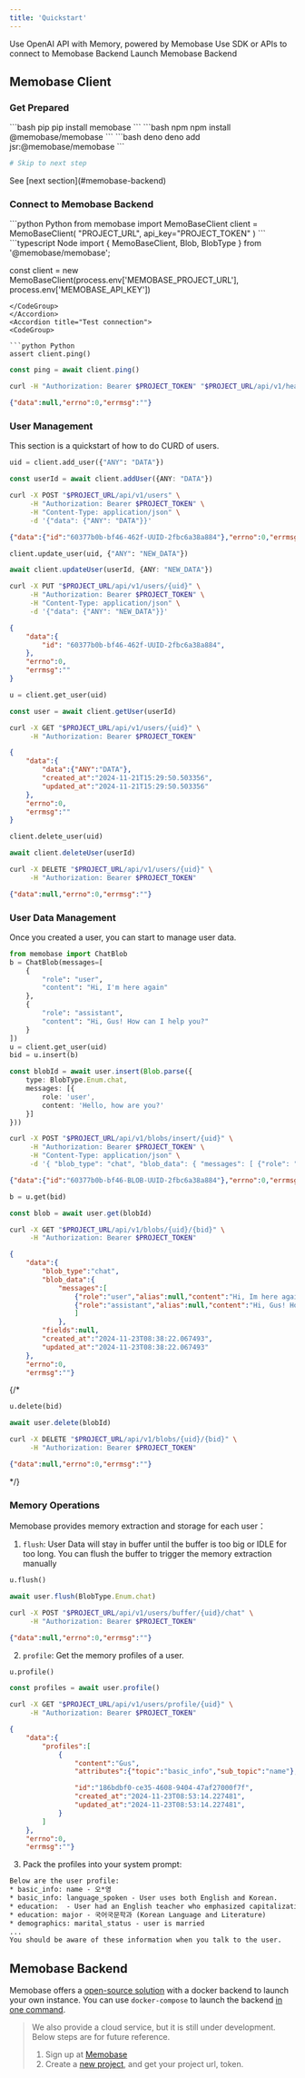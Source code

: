 ```yaml
---
title: 'Quickstart'
---
```



<CardGroup cols={2}>
  <Card title="Patch OpenAI" icon="webhook" href="features/openai">
    Use OpenAI API with Memory, powered by Memobase
  </Card>
  <Card title="Client Side" icon="code-branch" href="#memobase-client">
    Use SDK or APIs to connect to Memobase Backend
  </Card>
  <Card title="Server Side" icon="chart-simple" href="#memobase-backend">
    Launch Memobase Backend
  </Card>
</CardGroup>


## Memobase Client

### Get Prepared

<AccordionGroup>
<Accordion title="Using SDK">
<CodeGroup>
```bash pip
pip install memobase
```
```bash npm
npm install @memobase/memobase
```
```bash deno
deno add jsr:@memobase/memobase
```

```bash http
# Skip to next step
```
</CodeGroup>
</Accordion>
<Accordion title="Your Project URL and TOKEN">
See [next section](#memobase-backend)
</Accordion>
</AccordionGroup>

### Connect to Memobase Backend

<AccordionGroup>
<Accordion title="Instantiate client">
<CodeGroup>
```python Python
from memobase import MemoBaseClient
client = MemoBaseClient(
    "PROJECT_URL",
    api_key="PROJECT_TOKEN"
)
```
```typescript Node
import { MemoBaseClient, Blob, BlobType } from '@memobase/memobase';

const client = new MemoBaseClient(process.env['MEMOBASE_PROJECT_URL'], process.env['MEMOBASE_API_KEY'])
```
</CodeGroup>
</Accordion>
<Accordion title="Test connection">
<CodeGroup>

```python Python
assert client.ping()
```
```typescript Node
const ping = await client.ping()
```
```bash cURL
curl -H "Authorization: Bearer $PROJECT_TOKEN" "$PROJECT_URL/api/v1/healthcheck"
```

```json Output
{"data":null,"errno":0,"errmsg":""}
```
</CodeGroup>
</Accordion>
</AccordionGroup>

### User Management
This section is a quickstart of how to do CURD of users.
<AccordionGroup>
<Accordion title="Create">
<CodeGroup>

```python Python
uid = client.add_user({"ANY": "DATA"})
```
```typescript Node
const userId = await client.addUser({ANY: "DATA"})
```
```bash cURL
curl -X POST "$PROJECT_URL/api/v1/users" \
     -H "Authorization: Bearer $PROJECT_TOKEN" \
     -H "Content-Type: application/json" \
     -d '{"data": {"ANY": "DATA"}}'
```

```json Output
{"data":{"id":"60377b0b-bf46-462f-UUID-2fbc6a38a884"},"errno":0,"errmsg":""}
```
</CodeGroup>
</Accordion>

<Accordion title="Update">
<CodeGroup>

```python Python
client.update_user(uid, {"ANY": "NEW_DATA"})
```
```typescript Node
await client.updateUser(userId, {ANY: "NEW_DATA"})
```
```bash cURL
curl -X PUT "$PROJECT_URL/api/v1/users/{uid}" \
     -H "Authorization: Bearer $PROJECT_TOKEN" \
     -H "Content-Type: application/json" \
     -d '{"data": {"ANY": "NEW_DATA"}}'
```

```json Output
{
    "data":{
        "id": "60377b0b-bf46-462f-UUID-2fbc6a38a884",
    },
    "errno":0,
    "errmsg":""
}
```
</CodeGroup>
</Accordion>

<Accordion title="Get">
<CodeGroup>

```python Python
u = client.get_user(uid)
```

```typescript Node
const user = await client.getUser(userId)
```

```bash cURL
curl -X GET "$PROJECT_URL/api/v1/users/{uid}" \
     -H "Authorization: Bearer $PROJECT_TOKEN"
```

```json Output
{
    "data":{
        "data":{"ANY":"DATA"},
        "created_at":"2024-11-21T15:29:50.503356",
        "updated_at":"2024-11-21T15:29:50.503356"
    },
    "errno":0,
    "errmsg":""
}
```
</CodeGroup>
</Accordion>

<Accordion title="Delete">
<CodeGroup>

```python Python
client.delete_user(uid)
```

```typescript Node
await client.deleteUser(userId)
```

```bash cURL
curl -X DELETE "$PROJECT_URL/api/v1/users/{uid}" \
     -H "Authorization: Bearer $PROJECT_TOKEN"
```

```json Output
{"data":null,"errno":0,"errmsg":""}
```
</CodeGroup>
</Accordion>
</AccordionGroup>

### User Data Management
Once you created a user, you can start to manage user data.
<AccordionGroup>
<Accordion title="Insert Data">
<CodeGroup>

```python Python
from memobase import ChatBlob
b = ChatBlob(messages=[
    {
        "role": "user",
        "content": "Hi, I'm here again"
    },
    {
        "role": "assistant",
        "content": "Hi, Gus! How can I help you?"
    }
])
u = client.get_user(uid)
bid = u.insert(b)
```

```typescript Node
const blobId = await user.insert(Blob.parse({
    type: BlobType.Enum.chat,
    messages: [{
        role: 'user',
        content: 'Hello, how are you?'
    }]
}))
```

```bash cURL
curl -X POST "$PROJECT_URL/api/v1/blobs/insert/{uid}" \
     -H "Authorization: Bearer $PROJECT_TOKEN" \
     -H "Content-Type: application/json" \
     -d '{ "blob_type": "chat", "blob_data": { "messages": [ {"role": "user","content": "Hi, Im here again"}, {"role": "assistant", "content": "Hi, Gus! How can I help you?", "alias": "Character"}] }}'
```

```json Output
{"data":{"id":"60377b0b-bf46-BLOB-UUID-2fbc6a38a884"},"errno":0,"errmsg":""}
```
</CodeGroup>
</Accordion>

<Accordion title="Get">
<CodeGroup>

```python Python
b = u.get(bid)
```

```typescript Node
const blob = await user.get(blobId)
```

```bash cURL
curl -X GET "$PROJECT_URL/api/v1/blobs/{uid}/{bid}" \
     -H "Authorization: Bearer $PROJECT_TOKEN"
```

```json Output
{
    "data":{
        "blob_type":"chat",
        "blob_data":{
            "messages":[
                {"role":"user","alias":null,"content":"Hi, Im here again"},
                {"role":"assistant","alias":null,"content":"Hi, Gus! How can I help you?"}
                ]
            },
        "fields":null,
        "created_at":"2024-11-23T08:38:22.067493",
        "updated_at":"2024-11-23T08:38:22.067493"
    },
    "errno":0,
    "errmsg":""}
```
</CodeGroup>
</Accordion>

{/* <Accordion title="Delete">
<CodeGroup>

```python Python
u.delete(bid)
```

```typescript Node
await user.delete(blobId)
```

```bash cURL
curl -X DELETE "$PROJECT_URL/api/v1/blobs/{uid}/{bid}" \
     -H "Authorization: Bearer $PROJECT_TOKEN"
```

```json Output
{"data":null,"errno":0,"errmsg":""}
```
</CodeGroup>
</Accordion> */}
</AccordionGroup>

### Memory Operations
Memobase provides memory extraction and storage for each user：
1. `flush`: User Data will stay in buffer until the buffer is too big or IDLE for too long. You can flush the buffer to trigger the memory extraction manually

<Accordion title="Flush" description="e.g. After a chat session is closed">
<CodeGroup>

```python Python
u.flush()
```

```typescript Node
await user.flush(BlobType.Enum.chat)
```

```bash cURL
curl -X POST "$PROJECT_URL/api/v1/users/buffer/{uid}/chat" \
     -H "Authorization: Bearer $PROJECT_TOKEN"
```

```json Output
{"data":null,"errno":0,"errmsg":""}
```
</CodeGroup>
</Accordion>

2. `profile`: Get the memory profiles of a user.

<Accordion title="User Profile">
<CodeGroup>

```python Python
u.profile()
```

```typescript Node
const profiles = await user.profile()
```

```bash cURL
curl -X GET "$PROJECT_URL/api/v1/users/profile/{uid}" \
     -H "Authorization: Bearer $PROJECT_TOKEN"
```

```json Output
{
    "data":{
        "profiles":[
            {
                "content":"Gus",
                "attributes":{"topic":"basic_info","sub_topic":"name"},

                "id":"186bdbf0-ce35-4608-9404-47af27000f7f",
                "created_at":"2024-11-23T08:53:14.227481",
                "updated_at":"2024-11-23T08:53:14.227481",
            }
        ]
    },
    "errno":0,
    "errmsg":""}
```
</CodeGroup>
</Accordion>

3. Pack the profiles into your system prompt:


<Accordion title="Prompt Example" description="Example Profile from ShareGPT">
<CodeGroup>

```txt Prompt
Below are the user profile:
* basic_info: name - 오*영
* basic_info: language_spoken - User uses both English and Korean.
* education:  - User had an English teacher who emphasized capitalization rules during school days.
* education: major - 국어국문학과 (Korean Language and Literature)
* demographics: marital_status - user is married
...
You should be aware of these information when you talk to the user.
```
</CodeGroup>
</Accordion>


## Memobase Backend
Memobase offers a [open-source solution](https://github.com/memodb-io/memobase) with a docker backend to launch your own instance.
You can use `docker-compose` to launch the backend [in one command](https://github.com/memodb-io/memobase/blob/main/src/server/readme.md#get-started).

> We also provide a cloud service, but it is still under development. Below steps are for future reference.
> 1. Sign up at [Memobase](https://memobase.io)
> 2. Create a [new project](https://memobase.io/dashboard), and get your project url, token.

